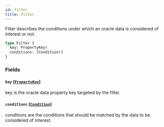 ```yaml
---
id: filter
title: Filter
---
```



Filter describes the conditions under which an oracle data is considered of
interest or not.

```graphql
type Filter {
  key: PropertyKey!
  conditions: [Condition!]
}
```


### Fields

#### `key` ([`PropertyKey`](/docs/testnet/graphql/objects/property-key))

key is the oracle data property key targeted by the filter.


#### `conditions` ([`Condition`](/docs/testnet/graphql/objects/condition))

conditions are the conditions that should be matched by the data to be
considered of interest.




